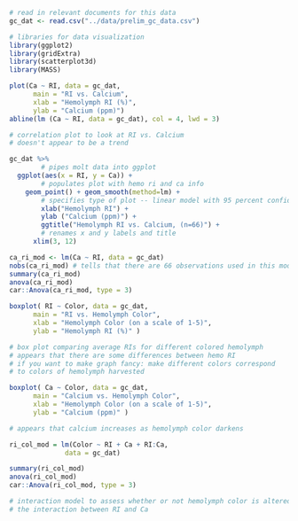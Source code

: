 ```r

# read in relevant documents for this data
gc_dat <- read.csv("../data/prelim_gc_data.csv")

# libraries for data visualization
library(ggplot2)
library(gridExtra)
library(scatterplot3d)
library(MASS)
```

```r

plot(Ca ~ RI, data = gc_dat, 
      main = "RI vs. Calcium",
      xlab = "Hemolymph RI (%)",
      ylab = "Calcium (ppm)")
abline(lm (Ca ~ RI, data = gc_dat), col = 4, lwd = 3)

# correlation plot to look at RI vs. Calcium
# doesn't appear to be a trend

```

```r
gc_dat %>% 
        # pipes molt data into ggplot
  ggplot(aes(x = RI, y = Ca)) + 
        # populates plot with hemo ri and ca info
    geom_point() + geom_smooth(method=lm) + 
        # specifies type of plot -- linear model with 95 percent confidence
        xlab("Hemolymph RI") + 
        ylab ("Calcium (ppm)") +
        ggtitle("Hemolymph RI vs. Calcium, (n=66)") +
        # renames x and y labels and title
      xlim(3, 12)
```

```r

ca_ri_mod <- lm(Ca ~ RI, data = gc_dat)
nobs(ca_ri_mod) # tells that there are 66 observations used in this model
summary(ca_ri_mod)
anova(ca_ri_mod)
car::Anova(ca_ri_mod, type = 3)

```

```r

boxplot( RI ~ Color, data = gc_dat, 
      main = "RI vs. Hemolymph Color",
      xlab = "Hemolymph Color (on a scale of 1-5)",
      ylab = "Hemolymph RI (%)" )

# box plot comparing average RIs for different colored hemolymph
# appears that there are some differences between hemo RI 
# if you want to make graph fancy: make different colors correspond 
# to colors of hemolymph harvested
```

```r

boxplot( Ca ~ Color, data = gc_dat, 
      main = "Calcium vs. Hemolymph Color",
      xlab = "Hemolymph Color (on a scale of 1-5)",
      ylab = "Calcium (ppm)" )

# appears that calcium increases as hemolymph color darkens
```

```r

ri_col_mod = lm(Color ~ RI + Ca + RI:Ca,
              data = gc_dat)

summary(ri_col_mod)
anova(ri_col_mod)
car::Anova(ri_col_mod, type = 3)

# interaction model to assess whether or not hemolymph color is altered by
# the interaction between RI and Ca
```
